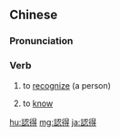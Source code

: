 {{also|认得}}
==Chinese==
{{zh-forms|s=认得}}

===Pronunciation===
{{zh-pron
|m=rènde
|c=jing6 dak1
|c-t=ngin5 ak1
|mn=xm:līn-tek/xm,qz:līn-tit/zz:jīn-tek/zz:jīn-tit
|w=3nyin teq
|cat=v
}}

===Verb===
{{zh-verb}}

# to [[recognize]] (a person)
# {{lb|zh|dialectal}} to [[know]]
#: {{zh-x|儂 認得 王 小姐 𠲎？|Do you know Miss Wang?|SH}}

{{zh-cat|Elementary}}

[[hu:認得]]
[[mg:認得]]
[[ja:認得]]